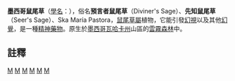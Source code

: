 {{Speciesbox 
| taxon = Salvia divinorum
| authority = [[Carl_Epling|Epling]] & Játiva
| image = Salvia divinorum - Herba de Maria.jpg
| image_alt = A short green plant with many elliptical shaped leaves of arcuate venation
}}

'''墨西哥鼠尾草'''（[[學名|學名]]：{{lang|la|''Salvia divinorum''}}），俗名'''預言者鼠尾草'''（Diviner's Sage）、'''先知鼠尾草'''（Seer's Sage）、Ska María Pastora，[[鼠尾草屬|鼠尾草屬]]植物，它能引發[[幻視|幻視]]以及其他[[幻覺|幻覺]]，是一種[[精神藥物|精神藥物]]。原生於[[墨西哥|墨西哥]][[瓦哈卡州|瓦哈卡州]]山區的[[雲霧森林|雲霧森林]]中。

==註釋==
{{reflist}}
{{Drug use}}
{{Taxonbar}}

[[Category:宗教致幻剂|M]]
[[Category:墨西哥植物|M]]
[[Category:迷幻药物|M]]
[[Category:精神药物|M]]
[[Category:鼠尾草属|M]]
[[Category:草药与真菌迷幻剂|M]]